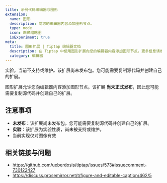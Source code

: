 ```yaml
---
title: 示例代码编辑器与图形
extension:
  name: 图形
  description: 向您的编辑器内容添加图形节点。
  type: node
  icon: 画廊缩略图
  isExperiment: true
meta:
  title: 图形扩展 | Tiptap 编辑器文档
  description: 在 Tiptap 中使用图形扩展向您的编辑器内容添加图形节点。更多信息请参见我们的文档！
  category: 编辑器
---
```



<Callout variant="warning" title="实验">

实验，当前不支持或维护。该扩展尚未发布包。您可能需要复制源代码并创建自己的扩展。

</Callout>

图形扩展允许您向编辑器内容添加图形节点。该扩展 **尚未正式发布**，因此您可能需要复制源代码并创建自己的扩展。

<CodeDemo path="/Experiments/Figure" />

## 注意事项

- **未发布**：该扩展尚未发布包。您可能需要复制源代码并创建自己的扩展。
- **实验**：该扩展为实验性质，尚未被支持或维护。
- 当前实现仅对图像有效

## 相关链接与问题

- https://github.com/ueberdosis/tiptap/issues/573#issuecomment-730122427
- https://discuss.prosemirror.net/t/figure-and-editable-caption/462/5